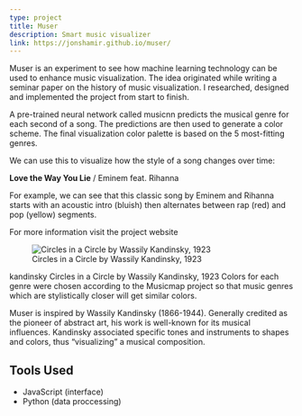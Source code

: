 ```yaml
---
type: project
title: Muser
description: Smart music visualizer
link: https://jonshamir.github.io/muser/
---
```


Muser is an experiment to see how machine learning technology can be used to
enhance music visualization. The idea originated while writing a seminar paper
on the history of music visualization. I researched, designed and implemented
the project from start to finish.

A pre-trained neural network called musicnn predicts the musical genre for each
second of a song. The predictions are then used to generate a color scheme. The
final visualization color palette is based on the 5 most-fitting genres.

We can use this to visualize how the style of a song changes over time:

<span className="muserTimeline" />
<strong>Love the Way You Lie</strong> / Eminem feat. Rihanna

For example, we can see that this classic song by Eminem and Rihanna starts with
an acoustic intro (bluish) then alternates between rap (red) and pop (yellow)
segments.

For more information visit the project website

<figure>
  <img
    src="/site/projects/muser/kandinsky.jpg"
    alt="Circles in a Circle by Wassily Kandinsky, 1923"
  />
  <figcaption>Circles in a Circle by Wassily Kandinsky, 1923</figcaption>
</figure>

kandinsky Circles in a Circle by Wassily Kandinsky, 1923 Colors for each genre
were chosen according to the Musicmap project so that music genres which are
stylistically closer will get similar colors.

Muser is inspired by Wassily Kandinsky (1866-1944). Generally credited as the
pioneer of abstract art, his work is well-known for its musical influences.
Kandinsky associated specific tones and instruments to shapes and colors, thus
“visualizing” a musical composition.

## Tools Used

- JavaScript (interface)
- Python (data proccessing)
